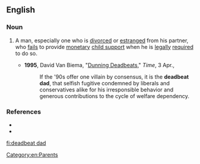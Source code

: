 ==English==
{{wikipedia}}

===Noun===
{{en-noun}}

# {{lb|en|chiefly|US|and|Canada|idiomatic|derogatory}} A man, especially one who is [[divorce]]d or [[estrange]]d from his partner, who [[fail]]s to provide [[monetary]] [[child support]] when he is [[legally]] [[require]]d to do so.
#* '''1995''', David Van Biema, "[http://www.time.com/time/magazine/article/0,9171,982767,00.html Dunning Deadbeats]," ''Time'', 3 Apr.,
#*: If the '90s offer one villain by consensus, it is the '''deadbeat dad''', that selfish fugitive condemned by liberals and conservatives alike for his irresponsible behavior and generous contributions to the cycle of welfare dependency.

===References===
* {{R:Dictionary.com}}
* {{R:Encarta}}

[[Category:en:Parents]]

[[fi:deadbeat dad]]